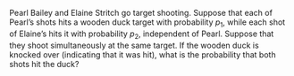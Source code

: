 Pearl Bailey and Elaine Stritch go target shooting. Suppose that each of Pearl's shots hits a wooden duck target with probability $p_1$, while each shot of Elaine's hits it with probability $p_2$, independent of Pearl. Suppose that they shoot simultaneously at the same target. If the wooden duck is knocked over (indicating that it was hit), what is the probability that both shots hit the duck?
